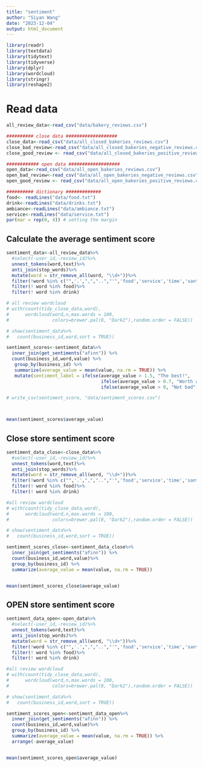 ```yaml
---
title: "sentiment"
author: "Siyan Wang"
date: "2023-12-04"
output: html_document
---
```


```r
library(readr)
library(textdata)
library(tidytext)
library(tidyverse)
library(dplyr)
library(wordcloud)
library(stringr)
library(reshape2)
```

# Read data
```r
all_review_data<-read_csv("data/bakery_reviews.csv")

########## close data ###################
close_data<-read_csv("data/all_closed_bakeries_reviews.csv")
close_bad_review<-read_csv("data/all_closed_bakeries_negative_reviews.csv")
close_good_review <- read_csv("data/all_closed_bakeries_positive_reviews.csv")

############ open data ###################
open_data<-read_csv("data/all_open_bakeries_reviews.csv")
open_bad_review<-read_csv("data/all_open_bakeries_negative_reviews.csv")
open_good_review <- read_csv("data/all_open_bakeries_positive_reviews.csv")

########## dictionary #############
food<- readLines("data/food.txt")
drink<-readLines("data/drinks.txt")
ambiance<-readLines("data/ambiance.txt")
service<-readLines("data/service.txt")
par(mar = rep(0, 4)) # setting the margin
```

## Calculate the average sentiment score

```r
sentiment_data<-all_review_data%>%
  #select(-user_id,-review_id)%>%
  unnest_tokens(word,text)%>% 
  anti_join(stop_words)%>%
  mutate(word = str_remove_all(word, "\\d+"))%>%
  filter(!word %in% c("",'.',",","..","'",'food','service','time','santa','barbara'))%>%
  filter(! word %in% food)%>%
  filter(! word %in% drink)

# all review wordcloud
# with(count(tidy_close_data,word),
#      wordcloud(word,n,max.words = 100,
#                colors=brewer.pal(8, "Dark2"),random.order = FALSE))

# show(sentiment_data%>%
#   count(business_id,word,sort = TRUE))

sentiment_scores<-sentiment_data%>%
  inner_join(get_sentiments("afinn")) %>%
  count(business_id,word,value) %>% 
   group_by(business_id) %>%
   summarize(average_value = mean(value, na.rm = TRUE)) %>%
   mutate(sentiment_label = ifelse(average_value > 1.5, "The best!",
                                   ifelse(average_value > 0.7, "Worth a visit", 
                                   ifelse(average_value > 0, "Not bad","Many faults"))))

# write_csv(sentiment_score, "data/sentiment_scores.csv")



mean(sentiment_scores$average_value)

```
## Close store sentiment score

```r
sentiment_data_close<-close_data%>%
  #select(-user_id,-review_id)%>%
  unnest_tokens(word,text)%>% 
  anti_join(stop_words)%>%
  mutate(word = str_remove_all(word, "\\d+"))%>%
  filter(!word %in% c("",'.',",","..","'",'food','service','time','santa','barbara'))%>%
  filter(! word %in% food)%>%
  filter(! word %in% drink)

#all review wordcloud 
# with(count(tidy_close_data,word),
#      wordcloud(word,n,max.words = 100,
#                colors=brewer.pal(8, "Dark2"),random.order = FALSE))

# show(sentiment_data%>%
#   count(business_id,word,sort = TRUE))

sentiment_scores_close<-sentiment_data_close%>%
  inner_join(get_sentiments("afinn")) %>%
  count(business_id,word,value)%>%
  group_by(business_id) %>%
  summarize(average_value = mean(value, na.rm = TRUE))


mean(sentiment_scores_close$average_value)
```

## OPEN store sentiment score
```r
sentiment_data_open<-open_data%>%
  #select(-user_id,-review_id)%>%
  unnest_tokens(word,text)%>% 
  anti_join(stop_words)%>%
  mutate(word = str_remove_all(word, "\\d+"))%>%
  filter(!word %in% c("",'.',",","..","'",'food','service','time','santa','barbara'))%>%
  filter(! word %in% food)%>%
  filter(! word %in% drink)

#all review wordcloud 
# with(count(tidy_close_data,word),
#      wordcloud(word,n,max.words = 100,
#                colors=brewer.pal(8, "Dark2"),random.order = FALSE))

# show(sentiment_data%>%
#   count(business_id,word,sort = TRUE))

sentiment_scores_open<-sentiment_data_open%>%
  inner_join(get_sentiments("afinn")) %>%
  count(business_id,word,value)%>%
  group_by(business_id) %>%
  summarize(average_value = mean(value, na.rm = TRUE)) %>% 
  arrange(-average_value)


mean(sentiment_scores_open$average_value)
```